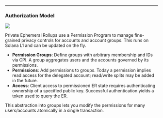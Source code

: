 
---

### Authorization Model

<img class="w-full h-auto max-w-5xl" src="/images/TEE_permission.png" />

Private Ephemeral Rollups use a Permission Program to manage fine-grained privacy controls for accounts and account groups. This runs on Solana L1 and can be updated on the fly.

- **Permission Groups**: Define groups with arbitrary membership and IDs via CPI. A group aggregates users and the accounts governed by its permissions.
- **Permissions**: Add permissions to groups. Today a permission implies read access for the delegated account; read/write splits may be added in the future.
- **Access**: Client access to permissioned ER state requires authenticating ownership of a specified public key. Successful authentication yields a token used to query the ER.


<TeeEndpoint />

This abstraction into groups lets you modify the permissions for many users/accounts atomically in a single transaction.

<TeeCards />
